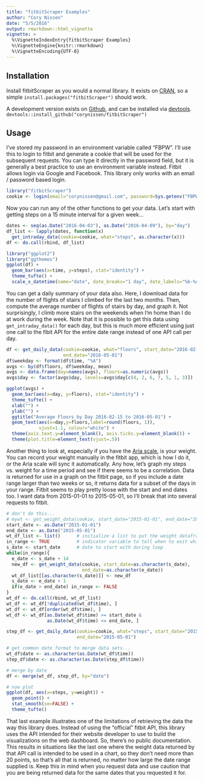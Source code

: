 ---
title: "fitbitScraper Examples"
author: "Cory Nissen"
date: "5/5/2016"
output: rmarkdown::html_vignette
vignette: >
  %\VignetteIndexEntry{fitbitScraper Examples}
  %\VignetteEngine{knitr::rmarkdown}
  %\VignetteEncoding{UTF-8}
---

## Installation
Install fitbitScraper as you would a normal library. It exists on [CRAN](https://cran.r-project.org/package=fitbitScraper), so a simple `install.packages("fitbitScraper")` should work.  

A development version exists on [Github](https://github.com/corynissen/fitbitScraper), and can be installed via [devtools](https://cran.r-project.org/package=devtools). `devtools::install_github("corynissen/fitbitScraper")`  

## Usage

I've stored my password in an environment variable called "FBPW". I'll use this to login to fitbit and generate a cookie that will be used for the subsequent requests. You can type it directly in the password field, but it is generally a best practice to use an environment variable instead. Fitbit allows login via Google and Facebook. This library only works with an email / password based login. 

```{r}
library("fitbitScraper")
cookie <- login(email="corynissen@gmail.com", password=Sys.getenv("FBPW"))
```

Now you can run any of the other functions to get your data. Let's start with getting steps on a 15 minute interval for a given week...

```{r, fig.height=4, fig.width=5, message=FALSE, warning=FALSE, fig.align='center'}
dates <- seq(as.Date("2016-04-03"), as.Date("2016-04-09"), by="day")
df_list <- lapply(dates, function(x)
  get_intraday_data(cookie=cookie, what="steps", as.character(x)))
df <- do.call(rbind, df_list)

library("ggplot2")
library("ggthemes")
ggplot(df) + 
  geom_bar(aes(x=time, y=steps), stat="identity") + 
  theme_tufte() + 
  scale_x_datetime(name="date", date_breaks="1 day", date_labels="%b-%d")
```

You can get a daily summary of your data also. Here, I download data for the number of flights of stairs I climbed for the last two months. Then, compute the average number of flights of stairs by day, and graph it. Not surprisingly, I climb more stairs on the weekends when I'm home than I do at work during the week. Note that it is possible to get this data using `get_intraday_data()` for each day, but this is much more efficient using just one call to the fibit API for the entire date range instead of one API call per day.

```{r, fig.height=4, fig.width=5, message=FALSE, warning=FALSE, fig.align='center'}
df <- get_daily_data(cookie=cookie, what="floors", start_date="2016-02-15",
                     end_date="2016-05-01")
df$weekday <- format(df$time, "%A")
avgs <- by(df$floors, df$weekday, mean)
avgs <- data.frame(day=names(avgs), floors=as.numeric(avgs))
avgs$day <- factor(avgs$day, levels=avgs$day[c(4, 2, 6, 7, 5, 1, 3)])

ggplot(avgs) + 
  geom_bar(aes(x=day, y=floors), stat="identity") + 
  theme_tufte() + 
  xlab("") + 
  ylab("") + 
  ggtitle("Average Floors by Day 2016-02-15 to 2016-05-01") + 
  geom_text(aes(x=day,y=floors,label=round(floors, 1)),
            vjust=1.1, colour="white") + 
  theme(axis.text.y=element_blank(), axis.ticks.y=element_blank()) + 
  theme(plot.title=element_text(vjust=.5)) 
```

Another thing to look at, especially if you have the [Aria scale](https://www.fitbit.com/aria), is your weight. You can record your weight manually in the fitbit app, which is how I do it, or the Aria scale will sync it automatically. Any how, let's graph my steps vs. weight for a time period and see if there seems to be a correlation. Data is returned for use in a graph on the fitbit page, so if you include a date range larger than two weeks or so, it returns data for a subset of the days in your range. Fitbit seems to play pretty loose with the start and end dates too. I want data from 2015-01-01 to 2015-05-01, so I'll break that into several requests to fitbit.

```{r, fig.height=4, fig.width=5, message=FALSE, warning=FALSE, fig.align='center'}
# don't do this...
# mywt <- get_weight_data(cookie, start_date="2015-01-01", end_date="2015-05-01")
start_date <- as.Date("2015-01-01")
end_date <- as.Date("2015-05-01")
wt_df_list <- list()      # initialize a list to put the weight dataframes into
in_range <- TRUE          # indicator variable to tell when to exit while loop
s_date <- start_date      # date to start with during loop
while(in_range){
  e_date <- s_date + 14
  new_df <- get_weight_data(cookie, start_date=as.character(s_date),
                            end_date=as.character(e_date))
  wt_df_list[[as.character(s_date)]] <- new_df
  s_date <- e_date + 1
  if(e_date > end_date) in_range <- FALSE
}
wt_df <- do.call(rbind, wt_df_list)
wt_df <- wt_df[!duplicated(wt_df$time), ]
wt_df <- wt_df[order(wt_df$time), ]
wt_df <- wt_df[as.Date(wt_df$time) >= start_date &
               as.Date(wt_df$time) <= end_date, ]

step_df <- get_daily_data(cookie=cookie, what="steps", start_date="2015-01-01",
                          end_date="2015-05-01")

# get common date format to merge data sets...
wt_df$date <- as.character(as.Date(wt_df$time))
step_df$date <- as.character(as.Date(step_df$time))

# merge by date
df <- merge(wt_df, step_df, by="date")

# now plot
ggplot(df, aes(x=steps, y=weight)) + 
  geom_point() + 
  stat_smooth(se=FALSE) + 
  theme_tufte()
```  
  
That last example illustrates one of the limitations of retrieving the data the way this library does. Instead of using the "official" fitbit API, this library uses the API intended for their website developer to use to build the visualizations on the web dashboard. So, there's no public documentation. This results in situations like the last one where the weight data returned by that API call is intended to be used in a chart, so they don't need more than 20 points, so that's all that is returned, no matter how large the date range supplied is. Keep this in mind when you request data and use caution that you are being returned data for the same dates that you requested it for.




